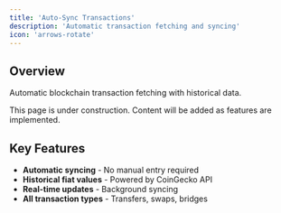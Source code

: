 ```yaml
---
title: 'Auto-Sync Transactions'
description: 'Automatic transaction fetching and syncing'
icon: 'arrows-rotate'
---
```


## Overview

Automatic blockchain transaction fetching with historical data.

<Note>
  This page is under construction. Content will be added as features are implemented.
</Note>

## Key Features

- **Automatic syncing** - No manual entry required
- **Historical fiat values** - Powered by CoinGecko API
- **Real-time updates** - Background syncing
- **All transaction types** - Transfers, swaps, bridges
